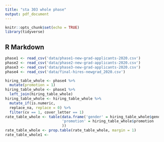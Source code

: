 ```yaml
---
title: "sta 303 whole phase"
output: pdf_document
---
```


```r
knitr::opts_chunk$set(echo = TRUE)
library(tidyverse)
```

## R Markdown

```r
phase1 <- read_csv('data/phase1-new-grad-applicants-2020.csv')
phase2 <- read_csv('data/phase2-new-grad-applicants-2020.csv')
phase3 <- read_csv('data/phase3-new-grad-applicants-2020.csv')
phase4 <- read_csv('data/final-hires-newgrad_2020.csv')
```

```r
hiring_table_whole <- phase4 %>%
  mutate(promotion = 1)
hiring_table_whole <- phase1 %>%
  left_join(hiring_table_whole)
hiring_table_whole <- hiring_table_whole %>%
  mutate_if(is.numeric, 
  replace_na, replace = 0) %>%
  filter(cv == 1, cover_letter == 1)
rate_table_whole <- table(data.frame('gender' = hiring_table_whole$gender,
                          'promotion' = hiring_table_whole$promotion
                          ))
rate_table_whole <- prop.table(rate_table_whole, margin = 1)
rate_table_whole1 <- 
```

